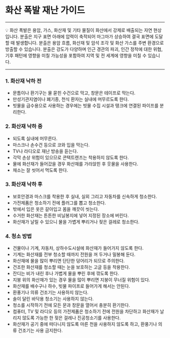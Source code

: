 
# 화산 폭발 재난 가이드

---

<aside>
💡 화산 폭발은 용암, 가스, 화산재 및 기타 물질이 화산에서 강제로 배출되는 
자연 현상입니다. 분출은 지구 표면 아래에 압력이 축적되어 마그마가 
상승하여 결국 표면에 도달할 때 발생합니다. 분출은 용암 흐름, 화산재 및 
암석 조각 및 화산 가스를 주변 환경으로 방출할 수 있습니다. 분출은 강도가 다양하며 인근 경관의 파괴, 인간 정착에 대한 위협, 기후 패턴에 영향을 
미칠 가능성을 포함하여 지역 및 전 세계에 영향을 미칠 수 있습니다.

</aside>

---

### 1. 화산재 낙하 전

- 문틈이나 환기구는 물 묻힌 수건으로 막고, 창문은 테이프로 막는다.
- 만성기관지염이나 폐기종, 천식 환자는 실내에 머무르도록 한다.
- 빗물을 급수용으로 사용하는 경우에는 빗물 수집 시설과 탱크에 연결된 파이프를 분리한다.

### 2. 화산재 낙하 중

- 되도록 실내에 머무른다.
- 마스크나 손수건 등으로 코와 입을 막는다.
- TV나 라디오로 재난 방송을 듣는다.
- 각막 손상 위험이 있으므로 콘택트렌즈는 착용하지 않도록 한다.
- 물에 화산재가 들어갔을 경우 화산재를 가라앉힌 후 웃물을 사용한다.
- 채소는 잘 씻어서 먹도록 한다.

### 3. 화산재 낙하 후

- 보호안경과 마스크를 착용한 후 실내, 실외 그리고 자동차를 신속하게
  청소한다.
- 가전제품은 청소하기 전에 플러그를 뽑고 청소한다.
- 밖에서 입은 옷은 갈아입고 몸을 깨끗이 씻는다.
- 수거한 화산재는 튼튼한 비닐봉지에 넣어 지정된 장소에 버린다.
- 화산재가 날릴 수 있으니 물을 가볍게 뿌리거나 젖은 걸레로 청소한다.

### 4. 청소 방법

- 건물이나 기계, 자동차, 상하수도시설에 화산재가 들어가지
  않도록 한다.
- 기계는 화산재를 전부 청소할 때까지 전원을 꺼 두거나
  밀봉해 둔다.
- 화산재에 물을 많이 뿌리면 단단한 덩어리가 되므로 주의한다.
- 건조한 화산재를 청소할 때는 눈을 보호하는 고글 등을
  착용한다.
- 잔디는 비가 내린 후나 가볍게 물을 뿌린 후에 깎도록 한다.
- 지붕 위의 화산재가 있는 경우 물을 많이 뿌리면 지붕이 무너질 위험이 있다.
- 화산재를 배수구나 하수, 빗물 파이프로 들어가게 해서는
  안된다.
- 환풍기나 의류 건조기는 사용하지 않는다.
- 솔이 달린 바닥용 청소기는 사용하지 않는다.
- 청소를 시작하기 전에 모든 문과 창문을 열어서 충분히
  환기한다.
- 컴퓨터, TV 및 라디오 등의 가전제품은 청소하기 전에 전원을 차단하고 화산재가 날리지 않도록 가능한 한 젖은 걸레나
  진공청소기를 사용한다.
- 화산재가 공기 중에 떠다니지 않도록 마른 천을 사용하지
  않도록 하고, 환풍기나 의류 건조기는 사용 금지한다.

